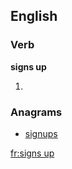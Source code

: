 ==English==

===Verb===
'''signs up'''

# {{third-person singular of|[[sign up]]}}

===Anagrams===
* [[signups#English|signups]]

[[fr:signs up]]